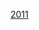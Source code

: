 {{National squad
 | name      = 2011年世界游泳錦標賽中國國家女子水球隊
 | bg        = #ff0000
 | fg        = #ffff66 
 | country   = CHN
 | team link = 中国国家女子水球队
 | title     = 中国
 | comp      = 2011年世界游泳錦標賽國家女子水球隊 - 銀牌
 | comp link = 2011年世界游泳錦標賽水球比賽
 | p1        = [[杨珺]]<small>（GK）</small>
 | p2        = [[滕飞]] [[File:Captain sports.svg|12px]]
 | p3        = [[刘萍 (水球运动员)|刘萍]]
 | p4        = [[孙玉君]]
 | p5        = [[何金]]
 | p6        = [[孙雅婷]]
 | p7        = [[宋冬伦]]
 | p8        = [[陈媛]]
 | p9        = [[王毅 (水球运动员)|王毅]]
 | p10       = [[马欢欢]]
 | p11       = [[孙惠子]]
 | p12       = [[张蕾 (水球运动员)|张蕾]]
 | p13       = [[王莹 (水球运动员)|王莹]]<small>（GK）</small>
 | coach     = [[贾内·吉拉尔特·胡安]]
}}<noinclude>
[[Category:中国国家女子水球队|2011]]
</noinclude>